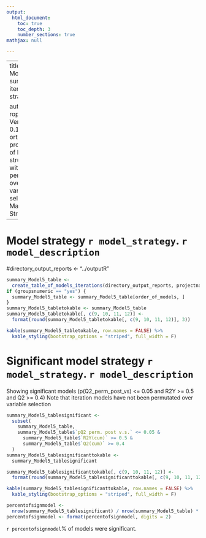 ---
output:
  html_document:
    toc: true
    toc_depth: 3
    number_sections: true
mathjax: null

---

---
title: |
    | Model summary iteration strategy

author: |
    | roplspvs: Version 0.16.0
    | R orthogonal projections of latent structures with permutation over variable selection
    | Marika Strom
---

# Model strategy `r model_strategy`. `r model_description`

#directory_output_reports <- "../outputR"

```{r, echo=FALSE}


summary_Model5_table <-
  create_table_of_models_iterations(directory_output_reports, projectname, date_of_analysis)
if (groupsnumeric == "yes") {
  summary_Model5_table <- summary_Model5_table[order_of_models, ]
}
summary_Model5_tabletokable <- summary_Model5_table
summary_Model5_tabletokable[, c(9, 10, 11, 12)] <-
  format(round(summary_Model5_tabletokable[, c(9, 10, 11, 12)], 3))

kable(summary_Model5_tabletokable, row.names = FALSE) %>%
  kable_styling(bootstrap_options = "striped", full_width = F)

```

# Significant model strategy `r model_strategy`.  `r model_description` 
Showing significant models (p(Q2_perm_post_vs) <= 0.05 and R2Y >= 0.5 and Q2 >= 0.4)
Note that iteration models have not been permutated over variable selection

```{r, echo=FALSE}

summary_Model5_tablesignificant <-
  subset(
    summary_Model5_table,
    summary_Model5_table$`pQ2 perm. post v.s.` <= 0.05 &
      summary_Model5_table$`R2Y(cum)` >= 0.5 &
      summary_Model5_table$`Q2(cum)` >= 0.4
  )
summary_Model5_tablesignificanttokable <-
  summary_Model5_tablesignificant

summary_Model5_tablesignificanttokable[, c(9, 10, 11, 12)] <-
  format(round(summary_Model5_tablesignificanttokable[, c(9, 10, 11, 12)], 3))

kable(summary_Model5_tablesignificanttokable, row.names = FALSE) %>%
  kable_styling(bootstrap_options = "striped", full_width = F)

percentofsignmodel <-
  nrow(summary_Model5_tablesignificant) / nrow(summary_Model5_table) * 100
percentofsignmodel <- format(percentofsignmodel, digits = 2)

```
`r percentofsignmodel`% of models were significant.
